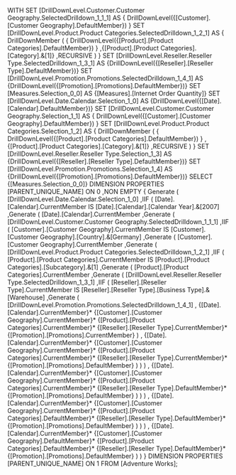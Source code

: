 WITH 
  SET [DrillDownLevel.Customer.Customer Geography.SelectedDrilldown_1_1_1] AS 
    {
      DrillDownLevel({[Customer].[Customer Geography].DefaultMember})
    } 
  SET [DrillDownLevel.Product.Product Categories.SelectedDrilldown_1_2_1] AS 
    {
      DrillDownMember
      (
        {
          DrillDownLevel({[Product].[Product Categories].DefaultMember})
        }
       ,{[Product].[Product Categories].[Category].&[1]}
       ,RECURSIVE
      )
    } 
  SET [DrillDownLevel.Reseller.Reseller Type.SelectedDrilldown_1_3_1] AS 
    {DrillDownLevel({[Reseller].[Reseller Type].DefaultMember})} 
  SET [DrillDownLevel.Promotion.Promotions.SelectedDrilldown_1_4_1] AS 
    {DrillDownLevel({[Promotion].[Promotions].DefaultMember})} 
  SET [Measures.Selection_0_0] AS 
    {[Measures].[Internet Order Quantity]} 
  SET [DrillDownLevel.Date.Calendar.Selection_1_0] AS 
    {DrillDownLevel({[Date].[Calendar].DefaultMember})} 
  SET [DrillDownLevel.Customer.Customer Geography.Selection_1_1] AS 
    {
      DrillDownLevel({[Customer].[Customer Geography].DefaultMember})
    } 
  SET [DrillDownLevel.Product.Product Categories.Selection_1_2] AS 
    {
      DrillDownMember
      (
        {
          DrillDownLevel({[Product].[Product Categories].DefaultMember})
        }
       ,{[Product].[Product Categories].[Category].&[1]}
       ,RECURSIVE
      )
    } 
  SET [DrillDownLevel.Reseller.Reseller Type.Selection_1_3] AS 
    {DrillDownLevel({[Reseller].[Reseller Type].DefaultMember})} 
  SET [DrillDownLevel.Promotion.Promotions.Selection_1_4] AS 
    {DrillDownLevel({[Promotion].[Promotions].DefaultMember})} 
SELECT 
  {[Measures.Selection_0_0]}
  DIMENSION PROPERTIES [PARENT_UNIQUE_NAME]  ON 0
 ,NON EMPTY 
    {
      Generate
      (
        [DrillDownLevel.Date.Calendar.Selection_1_0]
       ,IIF
        (
            [Date].[Calendar].CurrentMember
          IS 
            [Date].[Calendar].[Calendar Year].&[2007]
         ,Generate
          (
            [Date].[Calendar].CurrentMember
           ,Generate
            (
              [DrillDownLevel.Customer.Customer Geography.SelectedDrilldown_1_1_1]
             ,IIF
              (
                  [Customer].[Customer Geography].CurrentMember
                IS 
                  [Customer].[Customer Geography].[Country].&[Germany]
               ,Generate
                (
                  [Customer].[Customer Geography].CurrentMember
                 ,Generate
                  (
                    [DrillDownLevel.Product.Product Categories.SelectedDrilldown_1_2_1]
                   ,IIF
                    (
                        [Product].[Product Categories].CurrentMember
                      IS 
                        [Product].[Product Categories].[Subcategory].&[1]
                     ,Generate
                      (
                        [Product].[Product Categories].CurrentMember
                       ,Generate
                        (
                          [DrillDownLevel.Reseller.Reseller Type.SelectedDrilldown_1_3_1]
                         ,IIF
                          (
                              [Reseller].[Reseller Type].CurrentMember
                            IS 
                              [Reseller].[Reseller Type].[Business Type].&[Warehouse]
                           ,Generate
                            (
                              [DrillDownLevel.Promotion.Promotions.SelectedDrilldown_1_4_1]
                             ,
                                {[Date].[Calendar].CurrentMember}*
                                {[Customer].[Customer Geography].CurrentMember}*
                                {[Product].[Product Categories].CurrentMember}*
                                {[Reseller].[Reseller Type].CurrentMember}*
                                {[Promotion].[Promotions].CurrentMember}
                            )
                           ,
                              {[Date].[Calendar].CurrentMember}*
                              {[Customer].[Customer Geography].CurrentMember}*
                              {[Product].[Product Categories].CurrentMember}*
                              {[Reseller].[Reseller Type].CurrentMember}*
                              {[Promotion].[Promotions].DefaultMember}
                          )
                        )
                      )
                     ,
                        {[Date].[Calendar].CurrentMember}*
                        {[Customer].[Customer Geography].CurrentMember}*
                        {[Product].[Product Categories].CurrentMember}*
                        {[Reseller].[Reseller Type].DefaultMember}*
                        {[Promotion].[Promotions].DefaultMember}
                    )
                  )
                )
               ,
                  {[Date].[Calendar].CurrentMember}*
                  {[Customer].[Customer Geography].CurrentMember}*
                  {[Product].[Product Categories].DefaultMember}*
                  {[Reseller].[Reseller Type].DefaultMember}*
                  {[Promotion].[Promotions].DefaultMember}
              )
            )
          )
         ,
            {[Date].[Calendar].CurrentMember}*
            {[Customer].[Customer Geography].DefaultMember}*
            {[Product].[Product Categories].DefaultMember}*
            {[Reseller].[Reseller Type].DefaultMember}*
            {[Promotion].[Promotions].DefaultMember}
        )
      )
    }
  DIMENSION PROPERTIES [PARENT_UNIQUE_NAME]  ON 1
FROM [Adventure Works];